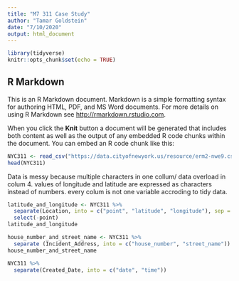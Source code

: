 ```yaml
---
title: "M7 311 Case Study"
author: "Tamar Goldstein"
date: "7/10/2020"
output: html_document
---
```


```r
library(tidyverse)
knitr::opts_chunk$set(echo = TRUE)
```

## R Markdown

This is an R Markdown document. Markdown is a simple formatting syntax for authoring HTML, PDF, and MS Word documents. For more details on using R Markdown see <http://rmarkdown.rstudio.com>.

When you click the **Knit** button a document will be generated that includes both content as well as the output of any embedded R code chunks within the document. You can embed an R code chunk like this:


```r
NYC311 <- read_csv("https://data.cityofnewyork.us/resource/erm2-nwe9.csv?%24select=Created_Date,Agency,Complaint_Type,Incident_Address,Location")
head(NYC311)
```

Data is messy because multiple characters in one collum/ data overload in colum 4. 
values of longitude and latitude are expressed as characters instead of numbers.
every colum is not one variable accroding to tidy data. 


```r
latitude_and_longitude <- NYC311 %>% 
  separate(Location, into = c("point", "latitude", "longitude"), sep = " ") %>%
  select(-point) 
latitude_and_longitude

```

```r
house_number_and_street_name <- NYC311 %>% 
  separate (Incident_Address, into = c("house_number", "street_name"))
house_number_and_street_name
```





```r
NYC311 %>%
  separate(Created_Date, into = c("date", "time"))
```


